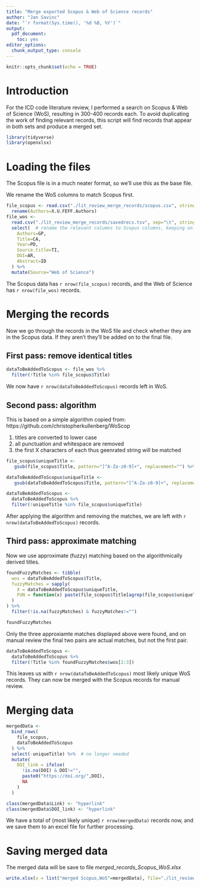 ```yaml
---
title: "Merge exported Scopus & Web of Science records"
author: "Jan Savinc"
date: "`r format(Sys.time(), '%d %B, %Y')`"
output: 
  pdf_document:
    toc: yes
editor_options: 
  chunk_output_type: console
---
```


```r
knitr::opts_chunk$set(echo = TRUE)
```

# Introduction

For the ICD code literature review, I performed a search on Scopus & Web of Science (WoS), resulting in 300-400 records each. To avoid duplicating the work of finding relevant records, this script will find records that appear in both sets and produce a merged set.

```r
library(tidyverse)
library(openxlsx)
```

# Loading the files

The Scopus file is in a much neater format, so we'll use this as the base file.

We rename the WoS columns to match Scopus first.

```r
file_scopus <- read.csv("./lit_review_merge_records/scopus.csv", stringsAsFactors = FALSE, encoding="UTF-8") %>%
  rename(Authors=X.U.FEFF.Authors)
file_wos <- 
  read.csv("./lit_review_merge_records/savedrecs.tsv", sep="\t", stringsAsFactors = FALSE, strip.white = TRUE, fileEncoding = "UTF-16LE", row.names=NULL) %>%
  select(  # rename the relevant columns to Scopus columns, keeping only ones that are named below - the rest is a mess and not relevant
    Authors=GP,
    Title=CA,
    Year=PD,
    Source.title=TI,
    DOI=AR,
    Abstract=ID
  ) %>%
  mutate(Source="Web of Science")
```

The Scopus data has `r nrow(file_scopus)` records, and the Web of Science has `r nrow(file_wos)` records.

# Merging the records

Now we go through the records in the WoS file and check whether they are in the Scopus data. If they aren't they'll be added on to the final file.

## First pass: remove identical titles

```r
dataToBeAddedToScopus <- file_wos %>%
  filter(!Title %in% file_scopus$Title)
```

We now have `r nrow(dataToBeAddedToScopus)` records left in WoS.

## Second pass: algorithm

This is based on a simple algorithm copied from: https://github.com/christopherkullenberg/WoScop

1. titles are converted to lower case
2. all punctuation and whitespace are removed
3. the first X characters of each thus geenrated string will be matched

```r
file_scopus$uniqueTitle <-
   gsub(file_scopus$Title, pattern="[^A-Za-z0-9]+", replacement="") %>% tolower

dataToBeAddedToScopus$uniqueTitle <-
   gsub(dataToBeAddedToScopus$Title, pattern="[^A-Za-z0-9]+", replacement="") %>% tolower

dataToBeAddedToScopus <-
  dataToBeAddedToScopus %>%
  filter(!uniqueTitle %in% file_scopus$uniqueTitle)
```

After applying the algorithm and removing the matches, we are left with `r nrow(dataToBeAddedToScopus)` records.

## Third pass: approximate matching

Now we use approximate (fuzzy) matching based on the algorithmically derived titles.

```r
foundFuzzyMatches <- tibble(
  wos = dataToBeAddedToScopus$Title,
  fuzzyMatches = sapply(
    X = dataToBeAddedToScopus$uniqueTitle,
    FUN = function(x) paste(file_scopus$Title[agrep(file_scopus$uniqueTitle,pattern = x)],collapse = "; "), USE.NAMES = FALSE
  )
) %>%
  filter(!is.na(fuzzyMatches) & fuzzyMatches!="")

foundFuzzyMatches
```

Only the three approxiamte matches displayed above were found, and on manual review the final two pairs are actual matches, but not the first pair.

```r
dataToBeAddedToScopus <-
  dataToBeAddedToScopus %>%
  filter(!Title %in% foundFuzzyMatches$wos[2:3])
```

This leaves us with `r nrow(dataToBeAddedToScopus)` most likely unique WoS records. They can now be merged with the Scopus records for manual review.

# Merging data

```r
mergedData <-
  bind_rows(
    file_scopus,
    dataToBeAddedToScopus
  ) %>%
  select(-uniqueTitle) %>%  # no longer needed
  mutate(
    DOI_link = ifelse(
      !is.na(DOI) & DOI!="",
      paste0("https://doi.org/",DOI),
      NA
    )
  )

class(mergedData$Link) <- "hyperlink"
class(mergedData$DOI_link) <- "hyperlink"
```

We have a total of (most likely unique) `r nrow(mergedData)` records now, and we save them to an excel file for further processing.

# Saving merged data

The merged data will be save to file *merged_records_Scopus_WoS.xlsx*

```r
write.xlsx(x = list("merged Scopus,WoS"=mergedData), file="./lit_review_merge_records/merged_records_Scopus_WoS.xlsx")
```



